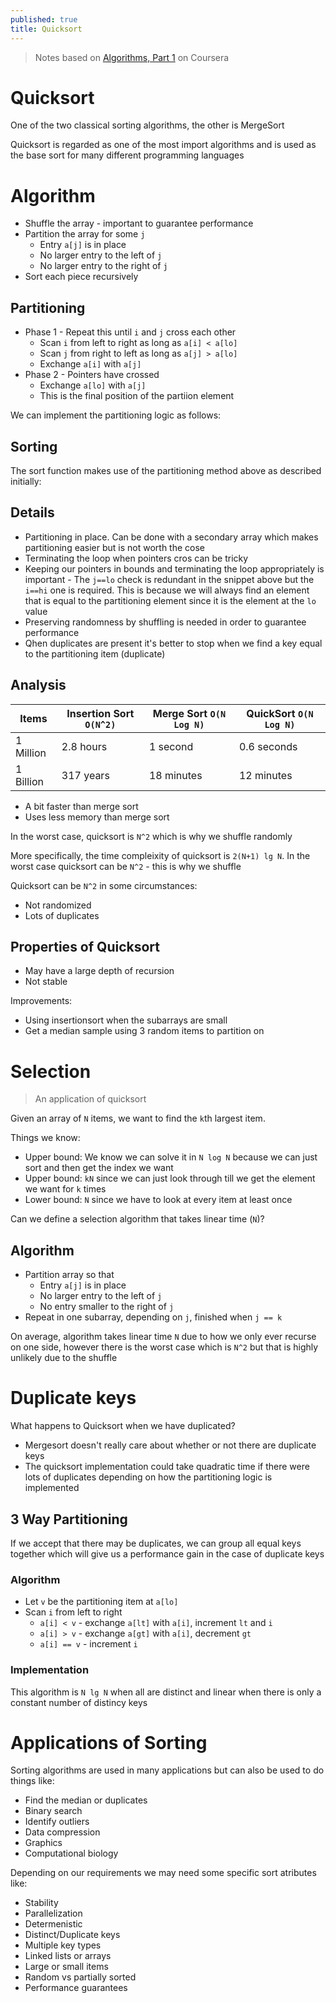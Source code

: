 ```yaml
---
published: true
title: Quicksort
---
```



> Notes based on [Algorithms, Part 1](https://www.coursera.org/learn/algorithms-part1/) on Coursera

# Quicksort

One of the two classical sorting algorithms, the other is MergeSort

Quicksort is regarded as one of the most import algorithms and is used as the base sort for many different programming languages

# Algorithm

- Shuffle the array - important to guarantee performance
- Partition the array for some `j`
  - Entry `a[j]` is in place
  - No larger entry to the left of `j`
  - No larger entry to the right of `j`
- Sort each piece recursively

## Partitioning

- Phase 1 - Repeat this until `i` and `j` cross each other
  - Scan `i` from left to right as long as `a[i] < a[lo]`
  - Scan `j` from right to left as long as `a[j] > a[lo]`
  - Exchange `a[i]` with `a[j]`
- Phase 2 - Pointers have crossed
  - Exchange `a[lo]` with `a[j]`
  - This is the final position of the partiion element

We can implement the partitioning logic as follows:

<Snippet path="algorithms/sorting/quicksort-partitioning.ts" />

## Sorting

The sort function makes use of the partitioning method above as described initially:

<Snippet path="algorithms/sorting/quicksort.ts" />

## Details

- Partitioning in place. Can be done with a secondary array which makes partitioning easier but is not worth the cose
- Terminating the loop when pointers cros can be tricky
- Keeping our pointers in bounds and terminating the loop appropriately is important - The `j==lo` check is redundant in the snippet above but the `i==hi` one is required. This is because we will always find an element that is equal to the partitioning element since it is the element at the `lo` value
- Preserving randomness by shuffling is needed in order to guarantee performance
- Qhen duplicates are present it's better to stop when we find a key equal to the partitioning item (duplicate)

## Analysis

| Items     | Insertion Sort `O(N^2)` | Merge Sort `O(N Log N)` | QuickSort `O(N Log N)` |
| --------- | ----------------------- | ----------------------- | ---------------------- |
| 1 Million | 2.8 hours               | 1 second                | 0.6 seconds            |
| 1 Billion | 317 years               | 18 minutes              | 12 minutes             |

- A bit faster than merge sort
- Uses less memory than merge sort

In the worst case, quicksort is `N^2` which is why we shuffle randomly

More specifically, the time compleixity of quicksort is `2(N+1) lg N`. In the worst case quicksort can be `N^2` - this is why we shuffle

Quicksort can be `N^2` in some circumstances:

- Not randomized
- Lots of duplicates

## Properties of Quicksort

- May have a large depth of recursion
- Not stable

Improvements:

- Using insertionsort when the subarrays are small
- Get a median sample using 3 random items to partition on

# Selection

> An application of quicksort

Given an array of `N` items, we want to find the `k`th largest item.

Things we know:

- Upper bound: We know we can solve it in `N log N` because we can just sort and then get the index we want
- Upper bound: `kN` since we can just look through till we get the element we want for `k` times
- Lower bound: `N` since we have to look at every item at least once

Can we define a selection algorithm that takes linear time (`N`)?

## Algorithm

- Partition array so that
  - Entry `a[j]` is in place
  - No larger entry to the left of `j`
  - No entry smaller to the right of `j`
- Repeat in one subarray, depending on `j`, finished when `j == k`

<Snippet path="algorithms/sorting/quicksort-selection.ts" />

On average, algorithm takes linear time `N` due to how we only ever recurse on one side, however there is the worst case which is `N^2` but that is highly unlikely due to the shuffle

# Duplicate keys

What happens to Quicksort when we have duplicated?

- Mergesort doesn't really care about whether or not there are duplicate keys
- The quicksort implementation could take quadratic time if there were lots of duplicates depending on how the partitioning logic is implemented

## 3 Way Partitioning

If we accept that there may be duplicates, we can group all equal keys together which will give us a performance gain in the case of duplicate keys

### Algorithm

- Let `v` be the partitioning item at `a[lo]`
- Scan `i` from left to right
  - `a[i] < v` - exchange `a[lt]` with `a[i]`, increment `lt` and `i`
  - `a[i] > v` - exchange `a[gt]` with `a[i]`, decrement `gt`
  - `a[i] == v` - increment `i`

### Implementation

<Snippet path="algorithms/sorting/quicksort-3-way.ts" />

This algorithm is `N lg N` when all are distinct and linear when there is only a constant number of distincy keys

# Applications of Sorting

Sorting algorithms are used in many applications but can also be used to do things like:

- Find the median or duplicates
- Binary search
- Identify outliers
- Data compression
- Graphics
- Computational biology

Depending on our requirements we may need some specific sort atributes like:

- Stability
- Parallelization
- Determenistic
- Distinct/Duplicate keys
- Multiple key types
- Linked lists or arrays
- Large or small items
- Random vs partially sorted
- Performance guarantees
